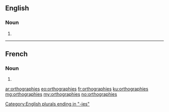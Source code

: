 ==English==

===Noun===
{{head|en|noun plural form}}

# {{plural of|orthography|lang=en}}

[[Category:English plurals ending in "-ies"]]

----

==French==

===Noun===
{{head|fr|noun plural form|g=?}}

# {{plural of|orthographie|lang=fr}}

[[ar:orthographies]]
[[eo:orthographies]]
[[fr:orthographies]]
[[ku:orthographies]]
[[mg:orthographies]]
[[my:orthographies]]
[[no:orthographies]]